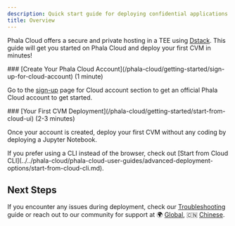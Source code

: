 ```yaml
---
description: Quick start guide for deploying confidential applications on Phala Cloud.
title: Overview
---
```


Phala Cloud offers a secure and private hosting in a TEE using [Dstack](/dstack/overview). This guide will get you started on Phala Cloud and deploy your first CVM in minutes!

<Steps>
<Step>
### [Create Your Phala Cloud Account](/phala-cloud/getting-started/sign-up-for-cloud-account) (1 minute)

Go to the [sign-up](https://cloud.phala.network/register) page for Cloud account section to get an official Phala Cloud account to get started.
</Step>

<Step>
### [Your First CVM Deployment](/phala-cloud/getting-started/start-from-cloud-ui) (2-3 minutes)

Once your account is created, deploy your first CVM without any coding by deploying a Jupyter Notebook.
</Step>
</Steps>

<Note type="info">
If you prefer using a CLI instead of the browser, check out [Start from Cloud CLI](../../phala-cloud/phala-cloud-user-guides/advanced-deployment-options/start-from-cloud-cli.md).
</Note>

## Next Steps

If you encounter any issues during deployment, check our [Troubleshooting](/phala-cloud/be-production-ready/troubleshooting) guide or reach out to our community for support at 🌍 [Global](https://t.me/+nbhjx1ADG9EyYmI9), 🇨🇳 [Chinese](https://t.me/+4PcAE9qTZ1kzM2M9).
